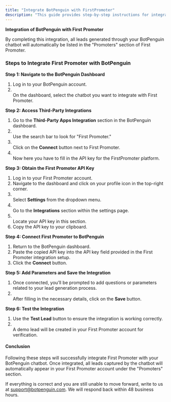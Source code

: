 ```yaml
---
title: "Integrate BotPenguin with FirstPromoter"
description: "This guide provides step-by-step instructions for integrating BotPenguin with First Promoter"
---
```


**Integration of BotPenguin with First Promoter**

By completing this integration, all leads generated through your BotPenguin chatbot will automatically be listed in the "Promoters" section of First Promoter.

### **Steps to Integrate First Promoter with BotPenguin**

**Step 1: Navigate to the BotPenguin Dashboard**

1. Log in to your BotPenguin account.
2. \
   On the dashboard, select the chatbot you want to integrate with First Promoter.

**Step 2: Access Third-Party Integrations**

1. Go to the **Third-Party Apps Integration** section in the BotPenguin dashboard.
2. \
   Use the search bar to look for "First Promoter."
3. \
   Click on the **Connect** button next to First Promoter.
4. \
   Now here you have to fill in the API key for the FirstPromoter platform.

**Step 3: Obtain the First Promoter API Key**

1. Log in to your First Promoter account.
2. Navigate to the dashboard and click on your profile icon in the top-right corner.
3. \
   Select **Settings** from the dropdown menu.
4. \
   Go to the **Integrations** section within the settings page.
5. \
   Locate your API key in this section.
6. Copy the API key to your clipboard.

**Step 4: Connect First Promoter to BotPenguin**

1. Return to the BotPenguin dashboard.
2. Paste the copied API key into the API key field provided in the First Promoter integration setup.
3. Click the **Connect** button.

**Step 5: Add Parameters and Save the Integration**

1. Once connected, you’ll be prompted to add questions or parameters related to your lead generation process.
2. \
   After filling in the necessary details, click on the **Save** button.

**Step 6: Test the Integration**

1. Use the **Test Lead** button to ensure the integration is working correctly.
2. \
   A demo lead will be created in your First Promoter account for verification.

#### **Conclusion**

Following these steps will successfully integrate First Promoter with your BotPenguin chatbot. Once integrated, all leads captured by the chatbot will automatically appear in your First Promoter account under the "Promoters" section.

If everything is correct and you are still unable to move forward, write to us at [support@botpenguin.com](mailto:support@botpenguin.com). We will respond back within 48 business hours.
